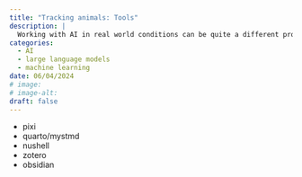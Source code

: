 ```yaml
---
title: "Tracking animals: Tools"
description: |
  Working with AI in real world conditions can be quite a different proposal to the idealised settings often discussed “in theory”. Guest editor Anna Demming speaks to a panel of experts about how to meet “best practice” aspirations within real world constraints, and how to avoid common pitfalls. 
categories: 
  - AI
  - large language models   
  - machine learning
date: 06/04/2024
# image: 
# image-alt:  
draft: false
---
```


- pixi
- quarto/mystmd
- nushell
- zotero
- obsidian

